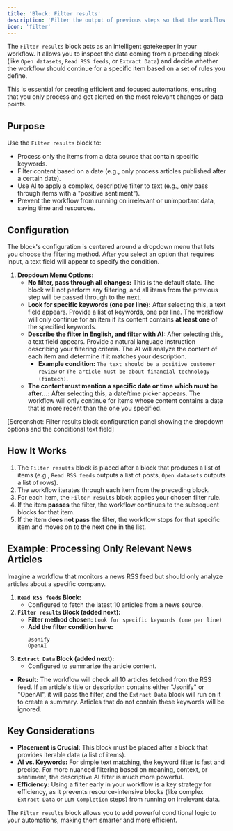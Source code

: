 ```yaml
---
title: 'Block: Filter results'
description: 'Filter the output of previous steps so that the workflow only continues for relevant items or changes.'
icon: 'filter'
---
```


The `Filter results` block acts as an intelligent gatekeeper in your workflow. It allows you to inspect the data coming from a preceding block (like `Open datasets`, `Read RSS feeds`, or `Extract Data`) and decide whether the workflow should continue for a specific item based on a set of rules you define.

This is essential for creating efficient and focused automations, ensuring that you only process and get alerted on the most relevant changes or data points.

## Purpose

Use the `Filter results` block to:

* Process only the items from a data source that contain specific keywords.
* Filter content based on a date (e.g., only process articles published after a certain date).
* Use AI to apply a complex, descriptive filter to text (e.g., only pass through items with a "positive sentiment").
* Prevent the workflow from running on irrelevant or unimportant data, saving time and resources.

## Configuration

The block's configuration is centered around a dropdown menu that lets you choose the filtering method. After you select an option that requires input, a text field will appear to specify the condition.

1.  **Dropdown Menu Options:**
    * **No filter, pass through all changes:** This is the default state. The block will not perform any filtering, and all items from the previous step will be passed through to the next.
    * **Look for specific keywords (one per line):** After selecting this, a text field appears. Provide a list of keywords, one per line. The workflow will only continue for an item if its content contains **at least one** of the specified keywords.
    * **Describe the filter in English, and filter with AI:** After selecting this, a text field appears. Provide a natural language instruction describing your filtering criteria. The AI will analyze the content of each item and determine if it matches your description.
        * **Example condition:** `The text should be a positive customer review` or `The article must be about financial technology (fintech)`.
    * **The content must mention a specific date or time which must be after...:** After selecting this, a date/time picker appears. The workflow will only continue for items whose content contains a date that is more recent than the one you specified.

[Screenshot: Filter results block configuration panel showing the dropdown options and the conditional text field]

## How It Works

1.  The `Filter results` block is placed after a block that produces a list of items (e.g., `Read RSS feeds` outputs a list of posts, `Open datasets` outputs a list of rows).
2.  The workflow iterates through each item from the preceding block.
3.  For each item, the `Filter results` block applies your chosen filter rule.
4.  If the item **passes** the filter, the workflow continues to the subsequent blocks for that item.
5.  If the item **does not pass** the filter, the workflow stops for that specific item and moves on to the next one in the list.

## Example: Processing Only Relevant News Articles

Imagine a workflow that monitors a news RSS feed but should only analyze articles about a specific company.

1.  **`Read RSS feeds` Block:**
    * Configured to fetch the latest 10 articles from a news source.
2.  **`Filter results` Block (added next):**
    * **Filter method chosen:** `Look for specific keywords (one per line)`
    * **Add the filter condition here:**
        ```
        Jsonify
        OpenAI
        ```
3.  **`Extract Data` Block (added next):**
    * Configured to summarize the article content.

* **Result:** The workflow will check all 10 articles fetched from the RSS feed. If an article's title or description contains either "Jsonify" or "OpenAI", it will pass the filter, and the `Extract Data` block will run on it to create a summary. Articles that do not contain these keywords will be ignored.

## Key Considerations

* **Placement is Crucial:** This block must be placed after a block that provides iterable data (a list of items).
* **AI vs. Keywords:** For simple text matching, the keyword filter is fast and precise. For more nuanced filtering based on meaning, context, or sentiment, the descriptive AI filter is much more powerful.
* **Efficiency:** Using a filter early in your workflow is a key strategy for efficiency, as it prevents resource-intensive blocks (like complex `Extract Data` or `LLM Completion` steps) from running on irrelevant data.

The `Filter results` block allows you to add powerful conditional logic to your automations, making them smarter and more efficient.